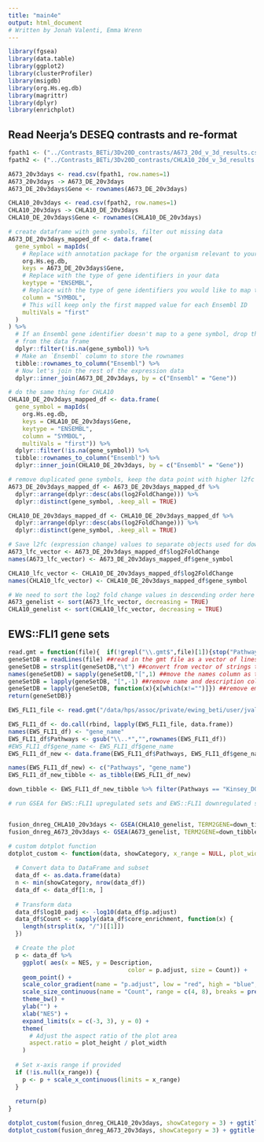 ```yaml
---
title: "main4e"
output: html_document
# Written by Jonah Valenti, Emma Wrenn
---
```


```r
library(fgsea)
library(data.table)
library(ggplot2)
library(clusterProfiler)
library(msigdb)
library(org.Hs.eg.db)
library(magrittr)
library(dplyr)
library(enrichplot)
```


## Read Neerja's DESEQ contrasts and re-format

```r
fpath1 <- ("../Contrasts_BETi/3Dv20D_contrasts/A673_20d_v_3d_results.csv")
fpath2 <- ("../Contrasts_BETi/3Dv20D_contrasts/CHLA10_20d_v_3d_results.csv")

A673_20v3days <- read.csv(fpath1, row.names=1)
A673_20v3days -> A673_DE_20v3days
A673_DE_20v3days$Gene <- rownames(A673_DE_20v3days)

CHLA10_20v3days <- read.csv(fpath2, row.names=1)
CHLA10_20v3days -> CHLA10_DE_20v3days
CHLA10_DE_20v3days$Gene <- rownames(CHLA10_DE_20v3days)

```


```r
# create dataframe with gene symbols, filter out missing data
A673_DE_20v3days_mapped_df <- data.frame(
  gene_symbol = mapIds(
    # Replace with annotation package for the organism relevant to your data
    org.Hs.eg.db,
    keys = A673_DE_20v3days$Gene,
    # Replace with the type of gene identifiers in your data
    keytype = "ENSEMBL",
    # Replace with the type of gene identifiers you would like to map to
    column = "SYMBOL",
    # This will keep only the first mapped value for each Ensembl ID
    multiVals = "first"
  )
) %>%
  # If an Ensembl gene identifier doesn't map to a gene symbol, drop that
  # from the data frame
  dplyr::filter(!is.na(gene_symbol)) %>%
  # Make an `Ensembl` column to store the rownames
  tibble::rownames_to_column("Ensembl") %>%
  # Now let's join the rest of the expression data
  dplyr::inner_join(A673_DE_20v3days, by = c("Ensembl" = "Gene"))

# do the same thing for CHLA10
CHLA10_DE_20v3days_mapped_df <- data.frame(
  gene_symbol = mapIds(
    org.Hs.eg.db,
    keys = CHLA10_DE_20v3days$Gene,
    keytype = "ENSEMBL",
    column = "SYMBOL",
    multiVals = "first")) %>%
  dplyr::filter(!is.na(gene_symbol)) %>%
  tibble::rownames_to_column("Ensembl") %>%
  dplyr::inner_join(CHLA10_DE_20v3days, by = c("Ensembl" = "Gene"))

```


```r
# remove duplicated gene symbols, keep the data point with higher l2fc
A673_DE_20v3days_mapped_df <- A673_DE_20v3days_mapped_df %>%
  dplyr::arrange(dplyr::desc(abs(log2FoldChange))) %>%
  dplyr::distinct(gene_symbol, .keep_all = TRUE)

CHLA10_DE_20v3days_mapped_df <- CHLA10_DE_20v3days_mapped_df %>%
  dplyr::arrange(dplyr::desc(abs(log2FoldChange))) %>%
  dplyr::distinct(gene_symbol, .keep_all = TRUE)

```


```r
# Save l2fc (expression change) values to separate objects used for downstream analysis
A673_lfc_vector <- A673_DE_20v3days_mapped_df$log2FoldChange
names(A673_lfc_vector) <- A673_DE_20v3days_mapped_df$gene_symbol

CHLA10_lfc_vector <- CHLA10_DE_20v3days_mapped_df$log2FoldChange
names(CHLA10_lfc_vector) <- CHLA10_DE_20v3days_mapped_df$gene_symbol

# We need to sort the log2 fold change values in descending order here
A673_genelist <- sort(A673_lfc_vector, decreasing = TRUE)
CHLA10_genelist <- sort(CHLA10_lfc_vector, decreasing = TRUE)

```

## EWS::FLI1 gene sets

```r
read.gmt = function(file){  if(!grepl("\\.gmt$",file)[1]){stop("Pathway information must be a .gmt file")}
geneSetDB = readLines(file) ##read in the gmt file as a vector of lines
geneSetDB = strsplit(geneSetDB,"\t") ##convert from vector of strings to a list
names(geneSetDB) = sapply(geneSetDB,"[",1) ##move the names column as the names of the list
geneSetDB = lapply(geneSetDB, "[",-1) ##remove name and description columns
geneSetDB = lapply(geneSetDB, function(x){x[which(x!="")]}) ##remove empty strings  
return(geneSetDB)}

EWS_FLI1_file <- read.gmt("/data/hps/assoc/private/ewing_beti/user/jvale8/toolbelt/EWS_FLI1_genesets_gmt.gmt")

EWS_FLI1_df <- do.call(rbind, lapply(EWS_FLI1_file, data.frame))
names(EWS_FLI1_df) <- "gene_name"
EWS_FLI1_df$Pathways <- gsub("\\..*","",rownames(EWS_FLI1_df))
#EWS_FLI1_df$gene_name <- EWS_FLI1_df$gene_name
EWS_FLI1_df_new <- data.frame(EWS_FLI1_df$Pathways, EWS_FLI1_df$gene_name)

names(EWS_FLI1_df_new) <- c("Pathways", "gene_name")
EWS_FLI1_df_new_tibble <- as_tibble(EWS_FLI1_df_new)

down_tibble <- EWS_FLI1_df_new_tibble %>% filter(Pathways == "Kinsey_DOWN" | Pathways == "Riggi_DOWN" | Pathways == "Hancock_Lessnick_DOWN")

```



```r
# run GSEA for EWS::FLI1 upregulated sets and EWS::FLI1 downregulated sets, for each cell line


fusion_dnreg_CHLA10_20v3days <- GSEA(CHLA10_genelist, TERM2GENE=down_tibble, pvalueCutoff = 1.1, maxGSSize = 4000, nPermSimple = 100000)
fusion_dnreg_A673_20v3days <- GSEA(A673_genelist, TERM2GENE=down_tibble, pvalueCutoff = 1.1, maxGSSize = 4000, nPermSimple = 100000)

```


```r
# custom dotplot function
dotplot_custom <- function(data, showCategory, x_range = NULL, plot_width = 10, plot_height = 5) {
  
  # Convert data to DataFrame and subset
  data_df <- as.data.frame(data)
  n <- min(showCategory, nrow(data_df))
  data_df <- data_df[1:n, ]
  
  # Transform data
  data_df$log10_padj <- -log10(data_df$p.adjust)
  data_df$Count <- sapply(data_df$core_enrichment, function(x) {
    length(strsplit(x, "/")[[1]])
  })

  # Create the plot
  p <- data_df %>%
    ggplot( aes(x = NES, y = Description,
                                  color = p.adjust, size = Count)) +
    geom_point() +
    scale_color_gradient(name = "p.adjust", low = "red", high = "blue", breaks = c(0, 0.1, 0.25, 1), limits = c(0,1)) +
    scale_size_continuous(name = "Count", range = c(4, 8), breaks = pretty(data_df$Count, n = 3)) +
    theme_bw() +
    ylab("") +
    xlab("NES") +
    expand_limits(x = c(-3, 3), y = 0) +
    theme(
      # Adjust the aspect ratio of the plot area
      aspect.ratio = plot_height / plot_width
    )
  
  # Set x-axis range if provided
  if (!is.null(x_range)) {
    p <- p + scale_x_continuous(limits = x_range)
  }
  
  return(p)
}

```


```r
dotplot_custom(fusion_dnreg_CHLA10_20v3days, showCategory = 3) + ggtitle("CHLA10 down sets") # main 4e
dotplot_custom(fusion_dnreg_A673_20v3days, showCategory = 3) + ggtitle("A673 down sets") # main 4e

```
